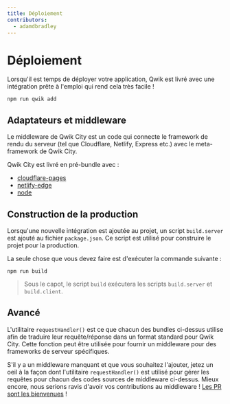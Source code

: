 ```yaml
---
title: Déploiement
contributors:
  - adamdbradley
---
```


# Déploiement

Lorsqu'il est temps de déployer votre application, Qwik est livré avec une intégration prête à l'emploi qui rend cela très facile !

```shell
npm run qwik add
```

## Adaptateurs et middleware

Le middleware de Qwik City est un code qui connecte le framework de rendu du serveur (tel que Cloudflare, Netlify, Express etc.) avec le meta-framework de Qwik City.

Qwik City est livré en pré-bundle avec :

- [cloudflare-pages](../cloudflare-pages/index.mdx)
- [netlify-edge](../netlify-edge/index.mdx)
- [node](../node/index.mdx)

## Construction de la production

Lorsqu'une nouvelle intégration est ajoutée au projet, un script `build.server` est ajouté au fichier `package.json`. Ce script est utilisé pour construire le projet pour la production.

La seule chose que vous devez faire est d'exécuter la commande suivante :

```shell
npm run build
```

> Sous le capot, le script `build` exécutera les scripts `build.server` et `build.client`.


## Avancé

L'utilitaire `requestHandler()` est ce que chacun des bundles ci-dessus utilise afin de traduire leur requête/réponse dans un format standard pour Qwik City. Cette fonction peut être utilisée pour fournir un middleware pour des frameworks de serveur spécifiques.

S'il y a un middleware manquant et que vous souhaitez l'ajouter, jetez un oeil à la façon dont l'utilitaire `requestHandler()` est utilisé pour gérer les requêtes pour chacun des codes sources de middleware ci-dessus. Mieux encore, nous serions ravis d'avoir vos contributions au middleware ! [Les PR sont les bienvenues](https://github.com/BuilderIO/qwik/tree/main/packages/qwik-city/middleware) !
